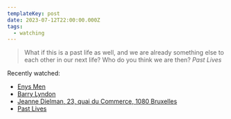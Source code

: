 ```yaml
---
templateKey: post
date: 2023-07-12T22:00:00.000Z
tags:
  - watching
---
```

> What if this is a past life as well, and we are already something else to each other in our next life? Who do you think we are then?
> <cite><i>Past Lives</i></cite>

Recently watched:

* [Enys Men](https://letterboxd.com/film/enys-men/)
* [Barry Lyndon](https://letterboxd.com/film/barry-lyndon/)
* [Jeanne Dielman, 23, quai du Commerce, 1080 Bruxelles](https://letterboxd.com/film/jeanne-dielman-23-quai-du-commerce-1080-bruxelles/)
* [Past Lives](https://letterboxd.com/film/past-lives/)